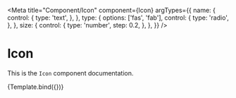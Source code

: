 
<Meta
  title="Component/Icon"
  component={Icon}
  argTypes={{
    name: {
      control: {
        type: 'text',
      },
    },
    type: {
      options: ['fas', 'fab'],
      control: {
        type: 'radio',
      },
    },
    size: {
      control: {
        type: 'number',
        step: 0.2,
      },
    },
  }}
/>


# Icon

This is the `Icon` component documentation.

<Canvas>
  <Story
    name="Default"
    args={{
      name: 'paper-plane',
      type: 'fas',
      size: 1.0,
    }}
  >
    {Template.bind({})}
  </Story>
</Canvas>
